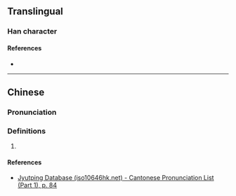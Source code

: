 {{character info/new}}
==Translingual==

===Han character===
{{Han char|rn=30|rad=口|as=14|sn=17|four=|canj=RIDI|ids=⿰口麼}}

====References====
* {{Han ref|kx=0212.191|hdz=10697.031|uh=5692|ud=22162}}

----

==Chinese==
{{zh-forms}}

===Pronunciation===
{{zh-pron
|m=嚒
|m-s=
|dg=
|c=
|c-t=
|g=
|h=pfs=
|j=
|mb=
|md=
|mn=
|mn-t=
|w=
|x=
|mc=y
|oc=y
|cat=n
}}

===Definitions===
{{zh-hanzi}}

# {{rfdef|lang=zh}}

====References====
* [http://www.iso10646hk.net/jp/document/download.jsp Jyutping Database (iso10646hk.net) - Cantonese Pronunciation List (Part 1), p. 84]